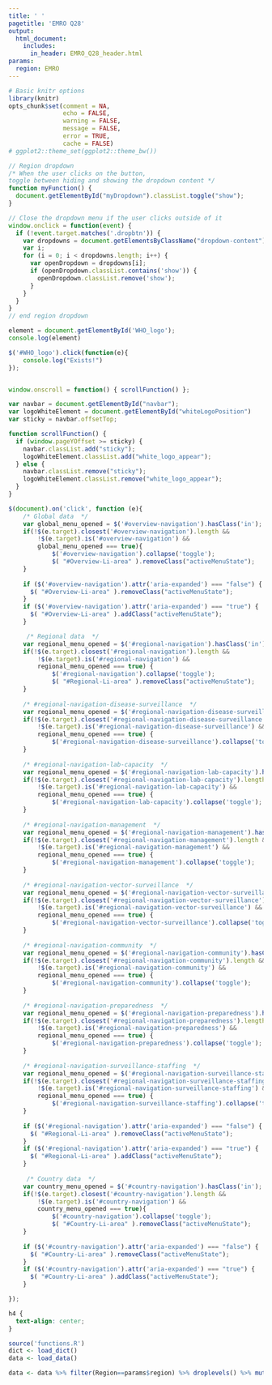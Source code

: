 ```yaml
---
title: ' '
pagetitle: 'EMRO Q28'
output:
  html_document:
    includes:
      in_header: EMRO_Q28_header.html
params:
  region: EMRO
---
```


```r
# Basic knitr options
library(knitr)
opts_chunk$set(comment = NA, 
               echo = FALSE,
               warning = FALSE, 
               message = FALSE, 
               error = TRUE, 
               cache = FALSE)
# ggplot2::theme_set(ggplot2::theme_bw())
```

```js
// Region dropdown
/* When the user clicks on the button,
toggle between hiding and showing the dropdown content */
function myFunction() {
  document.getElementById("myDropdown").classList.toggle("show");
}

// Close the dropdown menu if the user clicks outside of it
window.onclick = function(event) {
  if (!event.target.matches('.dropbtn')) {
    var dropdowns = document.getElementsByClassName("dropdown-content");
    var i;
    for (i = 0; i < dropdowns.length; i++) {
      var openDropdown = dropdowns[i];
      if (openDropdown.classList.contains('show')) {
        openDropdown.classList.remove('show');
      }
    }
  }
}
// end region dropdown

element = document.getElementById('WHO_logo');
console.log(element)

$('#WHO_logo').click(function(e){
    console.log("Exists!")
});


window.onscroll = function() { scrollFunction() };

var navbar = document.getElementById("navbar");
var logoWhiteElement = document.getElementById("whiteLogoPosition")
var sticky = navbar.offsetTop;

function scrollFunction() {
  if (window.pageYOffset >= sticky) {
    navbar.classList.add("sticky");
    logoWhiteElement.classList.add("white_logo_appear");
  } else {
    navbar.classList.remove("sticky");
    logoWhiteElement.classList.remove("white_logo_appear");
  }
}

$(document).on('click', function (e){
    /* Global data  */
    var global_menu_opened = $('#overview-navigation').hasClass('in');
    if(!$(e.target).closest('#overview-navigation').length &&
        !$(e.target).is('#overview-navigation') &&
        global_menu_opened === true){
            $('#overview-navigation').collapse('toggle');
            $( "#Overview-Li-area" ).removeClass("activeMenuState");
    }
    
    if ($('#overview-navigation').attr('aria-expanded') === "false") {
      $( "#Overview-Li-area" ).removeClass("activeMenuState");
    }
    if ($('#overview-navigation').attr('aria-expanded') === "true") {
      $( "#Overview-Li-area" ).addClass("activeMenuState");
    }

     /* Regional data  */
    var regional_menu_opened = $('#regional-navigation').hasClass('in');
    if(!$(e.target).closest('#regional-navigation').length &&
        !$(e.target).is('#regional-navigation') &&
        regional_menu_opened === true) {
            $('#regional-navigation').collapse('toggle');
            $( "#Regional-Li-area" ).removeClass("activeMenuState");
    }
    
    /* #regional-navigation-disease-surveillance  */
    var regional_menu_opened = $('#regional-navigation-disease-surveillance').hasClass('in');
    if(!$(e.target).closest('#regional-navigation-disease-surveillance').length &&
        !$(e.target).is('#regional-navigation-disease-surveillance') &&
        regional_menu_opened === true) {
            $('#regional-navigation-disease-surveillance').collapse('toggle');
    }
    
    /* #regional-navigation-lab-capacity  */
    var regional_menu_opened = $('#regional-navigation-lab-capacity').hasClass('in');
    if(!$(e.target).closest('#regional-navigation-lab-capacity').length &&
        !$(e.target).is('#regional-navigation-lab-capacity') &&
        regional_menu_opened === true) {
            $('#regional-navigation-lab-capacity').collapse('toggle');
    }
    
    /* #regional-navigation-management  */
    var regional_menu_opened = $('#regional-navigation-management').hasClass('in');
    if(!$(e.target).closest('#regional-navigation-management').length &&
        !$(e.target).is('#regional-navigation-management') &&
        regional_menu_opened === true) {
            $('#regional-navigation-management').collapse('toggle');
    }
    
    /* #regional-navigation-vector-surveillance  */
    var regional_menu_opened = $('#regional-navigation-vector-surveillance').hasClass('in');
    if(!$(e.target).closest('#regional-navigation-vector-surveillance').length &&
        !$(e.target).is('#regional-navigation-vector-surveillance') &&
        regional_menu_opened === true) {
            $('#regional-navigation-vector-surveillance').collapse('toggle');
    }
    
    /* #regional-navigation-community  */
    var regional_menu_opened = $('#regional-navigation-community').hasClass('in');
    if(!$(e.target).closest('#regional-navigation-community').length &&
        !$(e.target).is('#regional-navigation-community') &&
        regional_menu_opened === true) {
            $('#regional-navigation-community').collapse('toggle');
    }
    
    /* #regional-navigation-preparedness  */
    var regional_menu_opened = $('#regional-navigation-preparedness').hasClass('in');
    if(!$(e.target).closest('#regional-navigation-preparedness').length &&
        !$(e.target).is('#regional-navigation-preparedness') &&
        regional_menu_opened === true) {
            $('#regional-navigation-preparedness').collapse('toggle');
    }
    
    /* #regional-navigation-surveillance-staffing  */
    var regional_menu_opened = $('#regional-navigation-surveillance-staffing').hasClass('in');
    if(!$(e.target).closest('#regional-navigation-surveillance-staffing').length &&
        !$(e.target).is('#regional-navigation-surveillance-staffing') &&
        regional_menu_opened === true) {
            $('#regional-navigation-surveillance-staffing').collapse('toggle');
    }
    
    if ($('#regional-navigation').attr('aria-expanded') === "false") {
      $( "#Regional-Li-area" ).removeClass("activeMenuState");
    }
    if ($('#regional-navigation').attr('aria-expanded') === "true") {
      $( "#Regional-Li-area" ).addClass("activeMenuState");
    }
     
     /* Country data  */
    var country_menu_opened = $('#country-navigation').hasClass('in');
    if(!$(e.target).closest('#country-navigation').length &&
        !$(e.target).is('#country-navigation') &&
        country_menu_opened === true){
            $('#country-navigation').collapse('toggle');
            $( "#Country-Li-area" ).removeClass("activeMenuState");
    }
    
    if ($('#country-navigation').attr('aria-expanded') === "false") {
      $( "#Country-Li-area" ).removeClass("activeMenuState");
    }
    if ($('#country-navigation').attr('aria-expanded') === "true") {
      $( "#Country-Li-area" ).addClass("activeMenuState");
    }

});

```

```css
h4 {
  text-align: center;
}
```

```r
source('functions.R')
dict <- load_dict()
data <- load_data()
```

```r
data <- data %>% filter(Region==params$region) %>% droplevels() %>% mutate(SI01 = as.character(SI01)) %>% arrange( SI01 )
```
